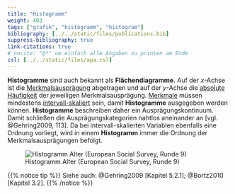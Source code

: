 ```yaml
---
title: "Histogramm"
weight: 403
tags: ["grafik", "histogramm", "histogram"]
bibliography: [../../static/files/publications.bib]
suppress-bibliography: true
link-citations: true
# nocite: "@*" um einfach alle Angaben zu printen am Ende
csl: [../../static/files/apa.csl]
---
```


**Histogramme** sind auch bekannt als **Flächendiagramme.** Auf der $x$-Achse ist die [Merkmalsausprägung](../../glossar/merkmalsauspraegung/index.html) abgetragen und auf der $y$-Achse die [absolute Häufigkeit](../glossar/absoluteHaeufigkeit.html) der jeweiligen Merkmalsausprägung. [Merkmale](../../glossar/merkmal/index.html) müssen mindestens [intervall-skaliert](../../glossar/intervallskala/index.html) sein, damit **Histogramme** ausgegeben werden können. **Histogramme** beschreiben daher ein Ausprägungskontinuum. Damit schließen die Ausprägungskategorien nahtlos aneinander an [vgl. @Gehring2009, 113]. Da bei intervall-skalierten Variablen ebenfalls eine Ordnung vorliegt, wird in einem **Histogramm** immer die Ordnung der Merkmalsausprägungen befolgt.


![Histogramm Alter (European Social Survey, Runde 9)](../images/histogramm.png){Width=60%}

{{% notice tip %}}
Siehe auch: @Gehring2009 [Kapitel 5.2.1]; @Bortz2010 [Kapitel 3.2].
{{% /notice %}}